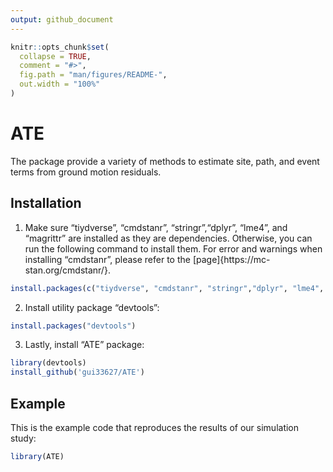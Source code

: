```yaml
---
output: github_document
---
```


<!-- README.md is generated from README.Rmd. Please edit that file -->

```r
knitr::opts_chunk$set(
  collapse = TRUE,
  comment = "#>",
  fig.path = "man/figures/README-",
  out.width = "100%"
)
```

# ATE

<!-- badges: start -->
<!-- badges: end -->

The package provide a variety of methods to estimate site, path, and event terms from ground motion residuals.

## Installation

1. Make sure "tiydverse", "cmdstanr", "stringr","dplyr", "lme4", and "magrittr" are installed as they are dependencies. Otherwise, you can run the following command to install them. For error and warnings when installing "cmdstanr", please refer to the [page]{https://mc-stan.org/cmdstanr/}.

``` r
install.packages(c("tiydverse", "cmdstanr", "stringr","dplyr", "lme4", "magrittr"))
```

2. Install utility package “devtools”:
```r
install.packages("devtools")
```

3. Lastly, install “ATE” package:
```r
library(devtools)
install_github('gui33627/ATE')
```


## Example

This is the example code that reproduces the results of our simulation study:

```r
library(ATE)

```


